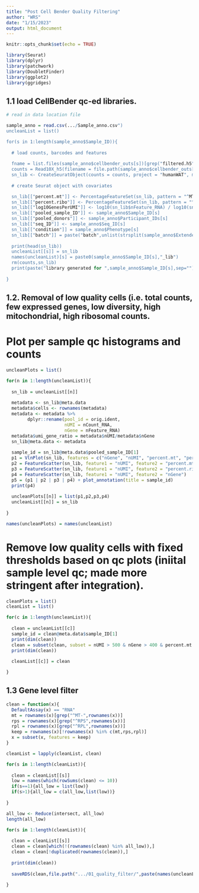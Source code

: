 ```yaml
---
title: "Post Cell Bender Quality Filtering"
author: "WRS"
date: "1/15/2023"
output: html_document
---
```


```r
knitr::opts_chunk$set(echo = TRUE)
```

```r

library(Seurat) 
library(dplyr)
library(patchwork)
library(DoubletFinder)
library(ggplot2)
library(ggridges)

```

## 1.1 load CellBender qc-ed libraries.

```r

# read in data location file

sample_anno = read.csv(.../Sample_anno.csv")
uncleanList = list()

for(s in 1:length(sample_anno$Sample_ID)){
  
  # load counts, barcodes and features
     
  fname = list.files(sample_anno$cellbender_outs[s])[grep("filtered.h5",list.files(sample_anno$cellbender_outs[s]))]
  counts = Read10X_h5(filename = file.path(sample_anno$cellbender_outs[s],fname))
  sn_lib <- CreateSeuratObject(counts = counts, project = "humanWAT", min.cells = 3)
     
  # create Seurat object with covariates

  sn_lib[["percent.mt"]] <- PercentageFeatureSet(sn_lib, pattern = "^MT-")
  sn_lib[["percent.ribo"]] <- PercentageFeatureSet(sn_lib, pattern = "^RPS|^RPL")
  sn_lib[["log10GenesPerUMI"]] <- log10(sn_lib$nFeature_RNA) / log10(sn_lib$nCount_RNA)
  sn_lib[["pooled_sample_ID"]] <- sample_anno$Sample_ID[s]
  sn_lib[["pooled_donors"]] <- sample_anno$Participant_IDs[s]
  sn_lib[["seq_ID"]] <- sample_anno$Seq_ID[s]
  sn_lib[["condition"]] = sample_anno$Phenotype[s]
  sn_lib[["batch"]] = paste("batch",unlist(strsplit(sample_anno$Extended_Sample_ID[s],split="_"))[2],sep="")
    
  print(head(sn_lib))
  uncleanList[[s]] = sn_lib
  names(uncleanList)[s] = paste0(sample_anno$Sample_ID[s],"_lib")
  rm(counts,sn_lib) 
  print(paste("library generated for ",sample_anno$Sample_ID[s],sep=""))
  
}

```

## 1.2. Removal of low quality cells (i.e. total counts, few expressed genes, low diversity, high mitochondrial, high ribosomal counts. 

# Plot per sample qc histograms and counts

```r

uncleanPlots = list()

for(n in 1:length(uncleanList)){
  
  sn_lib = uncleanList[[n]]
  
  metadata <- sn_lib@meta.data
  metadata$cells <- rownames(metadata)
  metadata <- metadata %>%
        dplyr::rename(pool_id = orig.ident,
                      nUMI = nCount_RNA,
                      nGene = nFeature_RNA)
  metadata$umi_gene_ratio = metadata$nUMI/metadata$nGene
  sn_lib@meta.data <- metadata
  
  sample_id = sn_lib@meta.data$pooled_sample_ID[1]
  p1 = VlnPlot(sn_lib, features = c("nGene", "nUMI", "percent.mt", "percent.ribo"), ncol = 4)
  p2 = FeatureScatter(sn_lib, feature1 = "nUMI", feature2 = "percent.mt")
  p3 = FeatureScatter(sn_lib, feature1 = "nUMI", feature2 = "percent.ribo")
  p4 = FeatureScatter(sn_lib, feature1 = "nUMI", feature2 = "nGene")
  p5 = (p1 | p2 | p3 | p4) + plot_annotation(title = sample_id)
  print(p4)
  
  uncleanPlots[[n]] = list(p1,p2,p3,p4)
  uncleanList[[n]] = sn_lib
  
}

names(uncleanPlots) = names(uncleanList)

```

# Remove low quality cells with fixed thresholds based on qc plots (iniital sample level qc; made more stringent after integration).

```r

cleanPlots = list()
cleanList = list()

for(c in 1:length(uncleanList)){
  
  clean = uncleanList[[c]]
  sample_id = clean@meta.data$sample_ID[1]
  print(dim(clean))
  clean = subset(clean, subset = nUMI > 500 & nGene > 400 & percent.mt < 5.0 & percent.ribo < 5.0 & log10GenesPerUMI > 0.85  ) 
  print(dim(clean))
  
  cleanList[[c]] = clean

}

```

## 1.3 Gene level filter

```r

clean = function(x){
  DefaultAssay(x) == "RNA"
  mt = rownames(x)[grep("^MT-",rownames(x))]
  rps = rownames(x)[grep("^RPS",rownames(x))]
  rpl = rownames(x)[grep("^RPL",rownames(x))]
  keep = rownames(x)[!rownames(x) %in% c(mt,rps,rpl)]
  x = subset(x, features = keep)
}

cleanList = lapply(cleanList, clean)

for(s in 1:length(cleanList)){
  
  clean = cleanList[[s]]
  low = names(which(rowSums(clean) <= 10))
  if(s==1){all_low = list(low)}
  if(s>1){all_low = c(all_low,list(low))}
  
}

all_low <- Reduce(intersect, all_low)
length(all_low)

for(s in 1:length(cleanList)){
  
  clean = cleanList[[s]]
  clean = clean[which(!(rownames(clean) %in% all_low)),]
  clean = clean[!duplicated(rownames(clean)),]
  
  print(dim(clean))
  
  saveRDS(clean,file.path(".../01_quality_filter/",paste(names(uncleanList)[s],"_clean.rds",sep="")))
  
}

```
